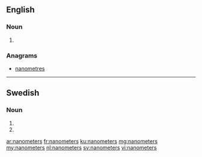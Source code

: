 ==English==

===Noun===
{{head|en|noun plural form}}

# {{plural of|nanometer|lang=en}}

===Anagrams===
* [[nanometres#English|nanometres]]

----

==Swedish==

===Noun===
{{head|sv|noun form}}

# {{sv-noun-form-indef-gen-pl|nanometer}}
# {{sv-noun-form-indef-gen|nanometer}}

[[ar:nanometers]]
[[fr:nanometers]]
[[ku:nanometers]]
[[mg:nanometers]]
[[my:nanometers]]
[[nl:nanometers]]
[[sv:nanometers]]
[[vi:nanometers]]